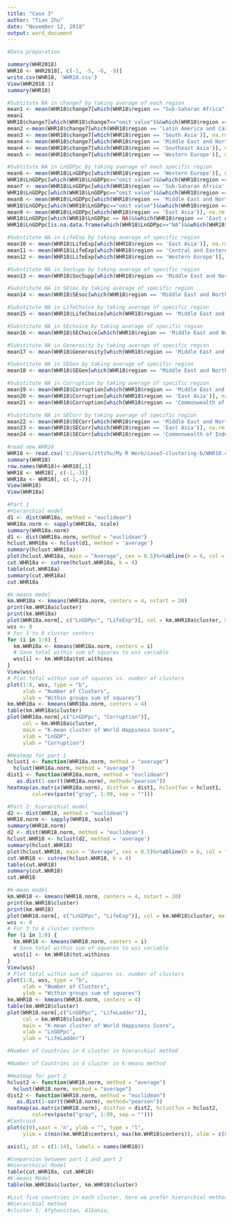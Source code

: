---
title: "Case 3"
author: "Tian Zhu"
date: "November 12, 2018"
output: word_document
---
```{r}
#Data preparation

summary(WHR2018)
WHR18 <- WHR2018[, c(-1, -5, -6, -9)]
write.csv(WHR18, 'WHR18.csv')
View(WHR2018.1)
summary(WHR18)

#Subtitute NA in change7 by taking average of each region
mean1 <- mean(WHR18$change7[which(WHR18$region == "Sub-Saharan Africa")], na.rm = TRUE)
mean1
WHR18$change7[which(WHR18$change7=="omit value")&&which(WHR18$region == 'Sub-Saharan Africa')] <- mean1
mean2 <-mean(WHR18$change7[which(WHR18$region == 'Latin America and Caribbean')], na.rm = TRUE)
mean3 <- mean(WHR18$change7[which(WHR18$region == 'South Asia')], na.rm = TRUE)
mean4 <- mean(WHR18$change7[which(WHR18$region == 'Middle East and North Africa')], na.rm = TRUE)
mean4 <- mean(WHR18$change7[which(WHR18$region == 'Southeast Asia')], na.rm = TRUE)
mean5 <- mean(WHR18$change7[which(WHR18$region == 'Western Europe')], na.rm = TRUE)

#Subtitute NA in LnGDPpc by taking average of each specific region
mean6 <- mean(WHR18$LnGDPpc[which(WHR18$region == 'Western Europe')], na.rm = TRUE)
WHR18$LnGDPpc[which(WHR18$LnGDPpc=="omit value")&&which(WHR18$region == 'Western Europe')] <- mean6
mean7 <- mean(WHR18$LnGDPpc[which(WHR18$region == 'Sub-Saharan Africa')], na.rm = TRUE)
WHR18$LnGDPpc[which(WHR18$LnGDPpc=="omit value")&&which(WHR18$region == 'Sub-Saharan Africa')] <- mean7
mean8 <- mean(WHR18$LnGDPpc[which(WHR18$region == 'Middle East and North Africa')], na.rm = TRUE)
WHR18$LnGDPpc[which(WHR18$LnGDPpc=="omit value")&&which(WHR18$region == 'Middle East and North Africa')] <- mean8
mean9 <- mean(WHR18$LnGDPpc[which(WHR18$region == 'East Asia')], na.rm = TRUE)
WHR18$LnGDPpc[which(WHR18$LnGDPpc == NA)&&which(WHR18$region == 'East Asia')] <- mean9
WHR18$LnGDPpc[is.na.data.frame(which(WHR18$LnGDPpc=="NA")&&which(WHR18$region == 'East Asia'))] <- mean9

#Substitute NA in LifeExp by taking average of specific region
mean10 <- mean(WHR18$LifeExp[which(WHR18$region == 'East Asia')], na.rm = TRUE)
mean11 <- mean(WHR18$LifeExp[which(WHR18$region == 'Central and Eastern Europe')], na.rm = TRUE)
mean12 <- mean(WHR18$LifeExp[which(WHR18$region == 'Western Europe')], na.rm = TRUE)

#Substitute NA in SocSupp by taking average of specific region
mean13 <- mean(WHR18$SocSupp[which(WHR18$region == 'Middle East and North Africa')], na.rm = TRUE)

#Substitute NA in SEsoc by taking average of specific region
mean14 <- mean(WHR18$SEsoc[which(WHR18$region == 'Middle East and North Africa')], na.rm = TRUE)

#Substitute NA in LifeChoice by taking average of specific region
mean15 <- mean(WHR18$LifeChoice[which(WHR18$region == 'Middle East and North Africa')], na.rm = TRUE)

#Substitute NA in SEchoice by taking average of specific region
mean16 <- mean(WHR18$SEChoice[which(WHR18$region == 'Middle East and North Africa')], na.rm = TRUE)

#Substitute NA in Generosity by taking average of specific region
mean17 <- mean(WHR18$Generosity[which(WHR18$region == 'Middle East and North Africa')], na.rm = TRUE)

#Substitute NA in SEGen by taking average of specific region
mean18 <- mean(WHR18$SEGen[which(WHR18$region == 'Middle East and North Africa')], na.rm = TRUE)

#Substitute NA in Corruption by taking average of specific region 
mean19 <- mean(WHR18$Corruption[which(WHR18$region == 'Middle East and North Africa')], na.rm = TRUE)
mean20 <- mean(WHR18$Corruption[which(WHR18$region == 'East Asia')], na.rm = TRUE)
mean21 <- mean(WHR18$Corruption[which(WHR18$region == 'Commonwealth of Independent States')], na.rm = TRUE)

#Substitute NA in SECorr by taking average of specific region
mean22 <- mean(WHR18$SECorr[which(WHR18$region == 'Middle East and North Africa' )], na.rm = TRUE)
mean23 <- mean(WHR18$SECorr[which(WHR18$region == 'East Asia')], na.rm = TRUE)
mean24 <- mean(WHR18$SECorr[which(WHR18$region == 'Commonwealth of Independent States')], na.rm = TRUE)

#read new WHR18
WHR18 <- read.csv('c:/Users/zttzhu/My R Work/case3-clustering-b/WHR18.csv')
summary(WHR18)
row.names(WHR18)<-WHR18[,1]
WHR18 <- WHR18[, c(-1,-3)]
WHR18a <- WHR18[, c(-1,-2)]
View(WHR18)
View(WHR18a)
```

```{r}
#Part 1
#Hierarchial model
d1 <- dist(WHR18a, method = "euclidean")
WHR18a.norm <- sapply(WHR18a, scale)
summary(WHR18a.norm)
d1 <- dist(WHR18a.norm, method = "euclidean")
hclust.WHR18a <- hclust(d1, method = 'average')
summary(hclust.WHR18a)
plot(hclust.WHR18a, main = "Average", cex = 0.5)%>%abline(h = 6, col = "red")
cut.WHR18a <- cutree(hclust.WHR18a, k = 4)
table(cut.WHR18a)
summary(cut.WHR18a)
cut.WHR18a
```

```{r}
#k-means model
km.WHR18a <- kmeans(WHR18a.norm, centers = 4, nstart = 20)
print(km.WHR18a$cluster)
print(km.WHR18a)
plot(WHR18a.norm[, c("LnGDPpc", "LifeExp")], col = km.WHR18a$cluster, main = 'k-means with 4 clusters')
wss <- 0
# For 3 to 8 cluster centers
for (i in 1:8) {
  km.WHR18a <- kmeans(WHR18a.norm, centers = i)
  # Save total within sum of squares to wss variable
  wss[i] <- km.WHR18a$tot.withinss
}
View(wss)
# Plot total within sum of squares vs. number of clusters
plot(1:8, wss, type = "b", 
     xlab = "Number of Clusters", 
     ylab = "Within groups sum of squares")
km.WHR18a <- kmeans(WHR18a.norm, centers = 4)
table(km.WHR18a$cluster)
plot(WHR18a.norm[,c("LnGDPpc", "Corruption")],
     col = km.WHR18a$cluster,
     main = "K-mean cluster of World Happiness Score",
     xlab = "LnGDP",
     ylab = "Corruption")
```
```{r}
#Heatmap for part 1
hclust1 <- function(WHR18a.norm, method = "average")
  hclust(WHR18a.norm, method = "average")
dist1 <- function(WHR18a.norm, method = "euclidean")
   as.dist(1-cor(t(WHR18a.norm), method="pearson"))
heatmap(as.matrix(WHR18a.norm), distfun = dist1, hclustfun = hclust1,
        col=rev(paste("gray", 1:99, sep = "")))
```



```{r}
#Part 2: hierarchial model
d2 <- dist(WHR18, method = "euclidean")
WHR18.norm <- sapply(WHR18, scale)
summary(WHR18.norm)
d2 <- dist(WHR18.norm, method = "euclidean")
hclust.WHR18 <- hclust(d2, method = 'average')
summary(hclust.WHR18)
plot(hclust.WHR18, main = "Average", cex = 0.5)%>%abline(h = 6, col = "red")
cut.WHR18 <- cutree(hclust.WHR18, k = 4)
table(cut.WHR18)
summary(cut.WHR18)
cut.WHR18
```

```{r}
#k-mean model
km.WHR18 <- kmeans(WHR18.norm, centers = 4, nstart = 20)
print(km.WHR18$cluster)
print(km.WHR18)
plot(WHR18.norm[, c("LnGDPpc", "LifeExp")], col = km.WHR18$cluster, main = 'k-means with 4 clusters')
wss <- 0
# For 3 to 8 cluster centers
for (i in 1:8) {
  km.WHR18 <- kmeans(WHR18.norm, centers = i)
  # Save total within sum of squares to wss variable
  wss[i] <- km.WHR18$tot.withinss
}
View(wss)
# Plot total within sum of squares vs. number of clusters
plot(1:8, wss, type = "b", 
     xlab = "Number of Clusters", 
     ylab = "Within groups sum of squares")
km.WHR18 <- kmeans(WHR18.norm, centers = 4)
table(km.WHR18$cluster)
plot(WHR18.norm[,c("LnGDPpc", "LifeLadder")],
     col = km.WHR18$cluster,
     main = "K-mean cluster of World Happiness Score",
     xlab = "LnGDPpc",
     ylab = "LifeLadder")
```

```{r}
#Number of Countries in 4 cluster in hierarchial method

#Number of Countries in 4 cluster in K-means method

```

```{r}
#Heatmap for part 2
hclust2 <- function(WHR18.norm, method = "average")
  hclust(WHR18.norm, method = "average")
dist2 <- function(WHR18.norm, method = "euclidean")
   as.dist(1-cor(t(WHR18.norm), method="pearson"))
heatmap(as.matrix(WHR18.norm), distfun = dist2, hclustfun = hclust2,
        col=rev(paste("gray", 1:99, sep = "")))
#Centroid 
plot(c(0),xaxt = 'n', ylab = "", type = "l",
     ylim = c(min(km.WHR18$centers), max(km.WHR18$centers)), xlim = c(0,14))

axis(1, at = c(1:14), labels = names(WHR18))
```

```{r}
#Comparsion between part 1 and part 2
#Hierarchical Model
table(cut.WHR18a, cut.WHR18)
#K-means Model
table(km.WHR18a$cluster, km.WHR18$cluster)

```

```{r}
#List five countries in each cluster, here we prefer hierarchial method.
#Hierarchial method
#cluster 1: Afghanistan, Albania, 


```






